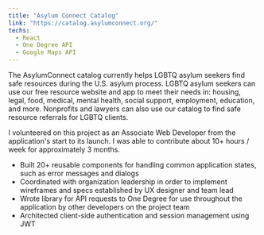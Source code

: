 ```yaml
---
title: "Asylum Connect Catalog"
link: "https://catalog.asylumconnect.org/"
techs: 
  - React
  - One Degree API
  - Google Maps API
---
```



The AsylumConnect catalog currently helps LGBTQ asylum seekers find safe resources during the U.S. asylum process. LGBTQ asylum seekers can use our free resource website and app to meet their needs in: housing, legal, food, medical, mental health, social support, employment, education, and more. Nonprofits and lawyers can also use our catalog to find safe resource referrals for LGBTQ clients.

I volunteered on this project as an Associate Web Developer from the application's start to its launch. I was able to contribute about 10+ hours / week for approximately 3 months. 
* Built 20+ reusable components for handling common application states, such as error messages and dialogs
* Coordinated with organization leadership in order to implement wireframes and specs established by UX designer and team lead
* Wrote library for API requests to One Degree for use throughout the application by other developers on the project team
* Architected client-side authentication and session management using JWT
